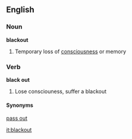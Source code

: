 ==English==

===Noun===
'''blackout''' 

# Temporary loss of [[consciousness]] or memory

===Verb===
'''black out'''

# Lose consciouness, suffer a blackout

====Synonyms====

[[pass out]]

[[it:blackout]]